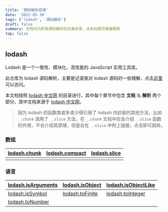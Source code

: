 ```yaml
---
title: '源码解析目录'
date: '2022-05-30'
tags: ['lodash', '源码解析']
draft: false
summary: 文档内为所有源码解析的文章目录，点击标题可直接跳转
top: false
---
```


## lodash

Lodash 是一个一致性、模块化、高性能的 JavaScript 实用工具库。

此仓库为 lodash 源码解析，主要是记录我对 lodash 源码的一些理解，点击[这里](https://lodash.lcs.show)可以访问。

本文档按照 [lodash 中文网](https://www.lodashjs.com/docs/lodash.chunk) 的目录进行，其中每个章节中包含 **文档** 与 **解析** 两个部分，其中文档来源于 [lodash 中文网](https://www.lodashjs.com/docs/lodash.chunk)。

> 因为 lodash 的函数类或多或少得引用了 lodash 内封装的其他方法，比如 `_.chunk` 调用了 `_.slice` 方法，在 `_.chunk` 文档中仅会介绍 `_.slice` 函数的作用，不会介绍其原理，但是会在 `_.slice` 中附上链接，点击即可跳转。

### 数组

| [lodash.chunk](/blog/sourceCode/lodash/lodash-array-chunk) | [lodash.compact](/blog/sourceCode/lodash/lodash-array-compact) | [lodash.slice](/blog/sourceCode/lodash/lodash-array-slice) |
| ---------------------------------------------------------- | -------------------------------------------------------------- | ---------------------------------------------------------- |
|                                                            |                                                                |                                                            |

### 语言

| [lodash.isArguments](/blog/sourceCode/lodash/lodash-language-isArguments) | [lodash.isObject](/blog/sourceCode/lodash/lodash-language-isObject) | [lodash.isObjectLike](/blog/sourceCode/lodash/lodash-language-isObjectLike) |
| ------------------------------------------------------------------------- | ------------------------------------------------------------------- | --------------------------------------------------------------------------- |
| [lodash.isSymbol](/blog/sourceCode/lodash/lodash-language-isSymbol)       | [lodash.toFinite](/blog/sourceCode/lodash/lodash-language-toFinite) | [lodash.toInteger](/blog/sourceCode/lodash/lodash-language-toInteger)       |
| [lodash.toNumber](/blog/sourceCode/lodash/lodash-language-toNumber)       |                                                                     |                                                                             |
